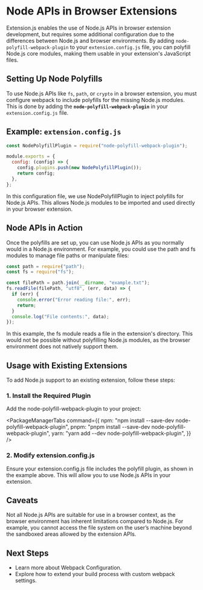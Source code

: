 
<AvatarImage icon="node" />

# Node APIs in Browser Extensions

Extension.js enables the use of Node.js APIs in browser extension development,
but requires some additional configuration due to the differences between Node.js and browser environments.
By adding `node-polyfill-webpack-plugin` to your `extension.config.js` file,
you can polyfill Node.js core modules, making them usable in your extension's JavaScript files.

## Setting Up Node Polyfills

To use Node.js APIs like `fs`, `path`, or `crypto` in a browser extension,
you must configure webpack to include polyfills for the missing Node.js modules.
This is done by adding the **`node-polyfill-webpack-plugin`** in your `extension.config.js` file.

## Example: `extension.config.js`

```js
const NodePolyfillPlugin = require("node-polyfill-webpack-plugin");

module.exports = {
  config: (config) => {
    config.plugins.push(new NodePolyfillPlugin());
    return config;
  },
};
```

In this configuration file, we use NodePolyfillPlugin to inject polyfills for Node.js APIs. This allows Node.js modules to be imported and used directly in your browser extension.

## Node APIs in Action

Once the polyfills are set up, you can use Node.js APIs as you normally would in a Node.js environment. For example, you could use the path and fs modules to manage file paths or manipulate files:

```js
const path = require("path");
const fs = require("fs");

const filePath = path.join(__dirname, "example.txt");
fs.readFile(filePath, "utf8", (err, data) => {
  if (err) {
    console.error("Error reading file:", err);
    return;
  }
  console.log("File contents:", data);
});
```

In this example, the fs module reads a file in the extension's directory. This would not be possible without polyfilling Node.js modules, as the browser environment does not natively support them.

## Usage with Existing Extensions

To add Node.js support to an existing extension, follow these steps:

### 1. Install the Required Plugin

Add the node-polyfill-webpack-plugin to your project:

<PackageManagerTabs
  command={{
    npm: "npm install --save-dev node-polyfill-webpack-plugin",
    pnpm: "pnpm install --save-dev node-polyfill-webpack-plugin",
    yarn: "yarn add --dev node-polyfill-webpack-plugin",
  }}
/>

### 2. Modify extension.config.js

Ensure your extension.config.js file includes the polyfill plugin, as shown in the example above. This will allow you to use Node.js APIs in your extension.

## Caveats

Not all Node.js APIs are suitable for use in a browser context, as the browser environment has inherent limitations compared to Node.js. For example, you cannot access the file system on the user’s machine beyond the sandboxed areas allowed by the extension APIs.

## Next Steps

- Learn more about Webpack Configuration.
- Explore how to extend your build process with custom webpack settings.
